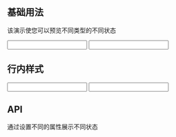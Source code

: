 
## 基础用法

该演示使您可以预览不同类型的不同状态

<Playground>
  <Form>
    <FormField
      style={{ marginBottom: 24 }}
      id="demo-input-email"
      label="邮箱"
      hint="我们绝不会分享您的邮箱地址"
      required
    >
      <Input />
    </FormField>
    <FormField style={{ marginBottom: 24 }} id="demo-input-pwd" label="密码" required>
      <Input type="password" />
    </FormField>
  </Form>
</Playground>

## 行内样式

<Playground>
  <Form inline>
    <FormField
      style={{ marginRight: 16 }}
      id="demo-inline-input-email"
      label="邮箱"
      hint="我们绝不会分享您的邮箱地址"
      required
    >
      <Input />
    </FormField>
    <FormField id="demo-inline-input-pwd" label="密码" required>
      <Input type="password" />
    </FormField>
  </Form>
</Playground>

## API

通过设置不同的属性展示不同状态

<Props of={Form} />
